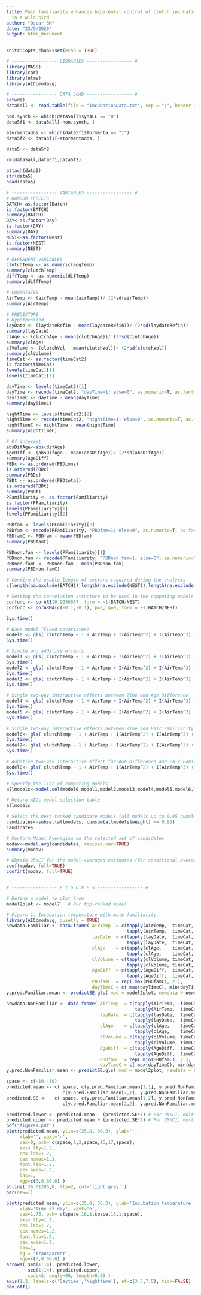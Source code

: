 ---
title: Pair familiarity enhances biparental control of clutch incubation temperature
  in a wild bird
author: "Oscar SM"
date: "23/9/2020"
output: html_document
---

```{r setup, include=FALSE}
knitr::opts_chunk$set(echo = TRUE)
```

```{r}
# ----------------- LIBRARIES ----------------- #
library(MASS)
library(car)
library(nlme)
library(AICcmodavg)
```

```{r}
# ----------------- DATA LOAD ----------------- #
setwd()
data5all <- read.table(file = "IncubationData.txt", sep = ";", header = TRUE)

non.synch <- which(data5all$synALL == "0")
data5f1 <- data5all[-non.synch, ]

atormentados <- which(data5f1$Tormenta == "1")
data5f2 <- data5f1[-atormentados, ]

data5 <- data5f2

rm(data5all,data5f1,data5f2)

attach(data5)
str(data5)
head(data5)

```


```{r}
# ----------------- VARIABLES ----------------- #
# RANDOM EFFECTS
BATCH<-as.factor(Batch)
is.factor(BATCH)
summary(BATCH)
DAY<-as.factor(Day)
is.factor(DAY)
summary(DAY)
NEST<-as.factor(Nest)
is.factor(NEST)
summary(NEST)

# DEPENDENT VARIABLES
clutchTemp <- as.numeric(eggTemp)
summary(clutchTemp)
diffTemp <- as.numeric(difTemp)
summary(diffTemp)

# COVARIATES
AirTemp <- (airTemp - mean(airTemp))/ (2*sd(airTemp))
summary(AirTemp)

# PREDICTORS
# Hypothesized
layDate <- (laydateRefin - mean(laydateRefin))/ (2*sd(laydateRefin))
summary(layDate)
clAge <- (clutchAge - mean(clutchAge))/ (2*sd(clutchAge))
summary(clAge)
clVolume <- (clutchVol - mean(clutchVol))/ (2*sd(clutchVol))
summary(clVolume)
timeCat <- as.factor(timeCat2)
is.factor(timeCat)
levels(timeCat)[1]
levels(timeCat)[2]

dayTime <- levels(timeCat2)[1]
dayTime <- recode(timeCat2, "dayTime=1; else=0", as.numeric=T, as.factor=F)
dayTimeC <- dayTime - mean(dayTime)
summary(dayTimeC)

nightTime <- levels(timeCat2)[2]
nightTime <- recode(timeCat2, "nightTime=1; else=0", as.numeric=T, as.factor=F)
nightTimeC <- nightTime - mean(nightTime)
summary(nightTimeC)

# Of interest
absDifAge<-abs(difAge)
AgeDiff <- (absDifAge - mean(absDifAge))/ (2*sd(absDifAge))
summary(AgeDiff)
PBDc <- as.ordered(PBDcons)
is.ordered(PBDc)
summary(PBDc)
PBDt <- as.ordered(PBDtotal)
is.ordered(PBDt)
summary(PBDt)
PFamiliarity <- as.factor(Familiarity)
is.factor(PFamiliarity)
levels(PFamiliarity)[1]
levels(PFamiliarity)[2]

PBDfam <- levels(PFamiliarity)[2]
PBDfam <- recode(PFamiliarity, "PBDfam=1; else=0", as.numeric=T, as.factor=F)
PBDfamC <- PBDfam - mean(PBDfam)
summary(PBDfamC)

PBDnon.fam <- levels(PFamiliarity)[1]
PBDnon.fam <- recode(PFamiliarity, "PBDnon.fam=1; else=0", as.numeric=T, as.factor=F)
PBDnon.famC <- PBDnon.fam - mean(PBDnon.fam)
summary(PBDnon.famC)

# Confirm the usable length of vectors required during the analysis
c(length(na.exclude(BATCH)),length(na.exclude(NEST)),length(na.exclude(clutchTemp)),length(na.exclude(AirTemp)),length(na.exclude(dayTimeC)),length(na.exclude(layDate)),length(na.exclude(clAge)),length(na.exclude(clVolume)),length(na.exclude(AgeDiff)),length(na.exclude(PBDfamC)) )

```


```{r}
# Setting the correlation structure to be used in the competing models
corfunc <- corAR1(0.9556667, form = ~1|BATCH/NEST)                   
corfunc <- corARMA(c(-0.1,-0.1), p=2, q=0, form = ~1|BATCH/NEST)     

Sys.time()

# Base model (Fixed covariates)
model0 <- gls( clutchTemp ~ 1 + AirTemp + I(AirTemp^2) + I(AirTemp^3) + dayTimeC + layDate + clAge + clVolume, correlation =  corfunc, weights = varExp(form = ~AirTemp), method = "ML" )
Sys.time()

# Simple and additive effects
model1 <- gls( clutchTemp ~ 1 + AirTemp + I(AirTemp^2) + I(AirTemp^3) + dayTimeC + layDate + clAge + clVolume + AgeDiff,           correlation =  corfunc, weights = varComb(varExp(form = ~AirTemp), varIdent(~1|dayTimeC), varPower(form = ~AgeDiff)),                      method = "ML" )
Sys.time()
model2 <- gls( clutchTemp ~ 1 + AirTemp + I(AirTemp^2) + I(AirTemp^3) + dayTimeC + layDate + clAge + clVolume + PBDfamC,           correlation =  corfunc, weights = varComb(varExp(form = ~AirTemp), varIdent(~1|dayTimeC), varIdent(1|PBDfamC)),                            method = "ML" )
Sys.time()
model3 <- gls( clutchTemp ~ 1 + AirTemp + I(AirTemp^2) + I(AirTemp^3) + dayTimeC + layDate + clAge + clVolume + AgeDiff + PBDfamC, correlation =  corfunc, weights = varComb(varExp(form = ~AirTemp), varIdent(~1|dayTimeC), varPower(form = ~AgeDiff), varIdent(1|PBDfamC)), method = "ML" )
Sys.time()

# Single two-way interactive effects between Time and Age Difference
model4 <- gls( clutchTemp ~ 1 + AirTemp + I(AirTemp^2) + I(AirTemp^3) + dayTimeC + layDate + clAge + clVolume + AgeDiff + dayTimeC:AgeDiff,           correlation =  corfunc, weights = varComb(varExp(form = ~AirTemp), varIdent(~1|dayTimeC), varPower(form = ~AgeDiff)),                      method = "ML" )
Sys.time()
model5 <- gls( clutchTemp ~ 1 + AirTemp + I(AirTemp^2) + I(AirTemp^3) + dayTimeC + layDate + clAge + clVolume + AgeDiff + PBDfamC + dayTimeC:AgeDiff, correlation =  corfunc, weights = varComb(varExp(form = ~AirTemp), varIdent(~1|dayTimeC), varPower(form = ~AgeDiff), varIdent(1|PBDfamC)), method = "ML" )
Sys.time()

# Single two-way interactive effects between Time and Pair Familiarity
model6<- gls( clutchTemp ~ 1 + AirTemp + I(AirTemp^2) + I(AirTemp^3) + dayTimeC + layDate + clAge + clVolume + PBDfamC + dayTimeC:PBDfamC,           correlation =  corfunc, weights = varComb(varExp(form = ~AirTemp), varIdent(~1|dayTimeC), varIdent(~1|PBDfamC)),                           method = "ML" )
Sys.time()
model7<- gls( clutchTemp ~ 1 + AirTemp + I(AirTemp^2) + I(AirTemp^3) + dayTimeC + layDate + clAge + clVolume + PBDfamC + AgeDiff + dayTimeC:PBDfamC, correlation =  corfunc, weights = varComb(varExp(form = ~AirTemp), varIdent(~1|dayTimeC), varPower(form = ~AgeDiff), varIdent(1|PBDfamC)), method = "ML" )
Sys.time()

# Additive two-way interactive effect for Age Difference and Pair Familiairty, respectively, with Time
model8<- gls( clutchTemp ~ 1 + AirTemp + I(AirTemp^2) + I(AirTemp^3) + dayTimeC + layDate + clAge + clVolume + AgeDiff + PBDfamC + dayTimeC:AgeDiff + dayTimeC:PBDfamC, correlation =  corfunc, weights = varComb(varExp(form = ~AirTemp), varIdent(~1|dayTimeC), varPower(form = ~AgeDiff), varIdent(1|PBDfamC)), method = "ML" )
Sys.time()

# Specify the list of competing models
allmodels<-model.sel(model0,model1,model2,model3,model4,model5,model6,model7,model8, rank=AICc)

# Return AICc model selection table
allmodels

# Select the best-ranked candidate models (all models up to 0.95 cumulative weight)
candidates<-subset(allmodels, cumsum(allmodels$weight) <= 0.95)
candidates

# Perform Model Averaging on the selected set of candidates
modav<-model.avg(candidates, revised.var=TRUE)
summary(modav)

# Obtain 95%CI for the model-averaged estimates (for conditional averaging, set 'full= FALSE')
coef(modav, full=TRUE)
confint(modav, full=TRUE)


# ----------------- F I G U R E S ----------------- #

# Define a model to plot from
model2plot <- model7   # Our top-ranked model

# Figure 1. Incubation temperature with mate familiarity
library(AICcmodavg, quietly = TRUE)
newdata.Familiar <- data.frame( AirTemp  = c(tapply(AirTemp,  timeCat, mean)[1],
                                             tapply(AirTemp,  timeCat, mean)[2]),    # AirTempDay,   AirTempNight
                                layDate  = c(tapply(layDate,  timeCat, mean)[1],
                                             tapply(layDate,  timeCat, mean)[2]),    # layDateDay,   layDateNight
                                clAge    = c(tapply(clAge,    timeCat, mean)[1],
                                             tapply(clAge,    timeCat, mean)[2]),    # clAgeDay,     clAgeNight
                                clVolume = c(tapply(clVolume, timeCat, mean)[1],
                                             tapply(clVolume, timeCat, mean)[2]),    # clVolumeDay,  clVolumeNight
                                AgeDiff  = c(tapply(AgeDiff,  timeCat, mean)[1],
                                             tapply(AgeDiff,  timeCat, mean)[2]),    # AgeDiffDay,   AgeDiffNight
                                PBDfamC  = rep( max(PBDfamC), 2 ),                   # FamiliarDay,  FamiliarNight
                                dayTimeC = c( max(dayTimeC), min(dayTimeC) )   )     # DayTime,      NightTime
y.pred.Familiar.mean <- predictSE.gls( mod = model2plot, newdata = newdata.Familiar, se.fit=T, print.matrix=T)

newdata.NonFamiliar <- data.frame( AirTemp  = c(tapply(AirTemp,  timeCat, mean)[1],
                                                tapply(AirTemp,  timeCat, mean)[2]),    # AirTempDay,   AirTempNight
                                   layDate  = c(tapply(layDate,  timeCat, mean)[1],
                                                tapply(layDate,  timeCat, mean)[2]),    # layDateDay,   layDateNight
                                   clAge    = c(tapply(clAge,    timeCat, mean)[1],
                                                tapply(clAge,    timeCat, mean)[2]),    # clAgeDay,     clAgeNight
                                   clVolume = c(tapply(clVolume, timeCat, mean)[1],
                                                tapply(clVolume, timeCat, mean)[2]),    # clVolumeDay,  clVolumeNight
                                   AgeDiff  = c(tapply(AgeDiff,  timeCat, mean)[1],
                                                tapply(AgeDiff,  timeCat, mean)[2]),    # AgeDiffDay,   AgeDiffNight
                                   PBDfamC  = rep( min(PBDfamC), 2 ),                   # NonFamilDay,  NonFamilNight
                                   dayTimeC = c( max(dayTimeC), min(dayTimeC) )   )     # DayTime,      NightTime
y.pred.NonFamiliar.mean <- predictSE.gls( mod = model2plot, newdata = newdata.NonFamiliar, se.fit=T, print.matrix=T)

space <- c(-10,-10)
predicted.mean <- c( space, c(y.pred.Familiar.mean[1,1], y.pred.NonFamiliar.mean[1,1]), space,
                     c(y.pred.Familiar.mean[2,1], y.pred.NonFamiliar.mean[2,1]), space )  # data[row, column]
predicted.SE <-   c( space, c(y.pred.Familiar.mean[1,2], y.pred.NonFamiliar.mean[1,2]), space,
                     c(y.pred.Familiar.mean[2,2], y.pred.NonFamiliar.mean[2,2]), space )  # data[row, column]

predicted.lower <- predicted.mean - (predicted.SE*1) # For 95%CI, multiply by 1.96
predicted.upper <- predicted.mean + (predicted.SE*1) # For 95%CI, multiply by 1.96
pdf("figure1.pdf")
plot(predicted.mean, ylim=c(35.8, 36.3), ylab='',
     xlab='', xaxt='n',  
     cex=0, pch= c(space,1,2,space,16,17,space),
     axis.lty=1.2,
     cex.lab=1.2,
     cex.names=1.2,
     font.lab=1.2,
     cex.axis=1.2,
     las=1,
     mgp=c(3,0.66,0) )
abline( 36.01395,0, lty=2, col='light grey' )
par(new=T)

plot(predicted.mean, ylim=c(35.8, 36.3), ylab='Incubation temperature (Â°C)',
     xlab='Time of day', xaxt='n',  
     cex=1.75, pch= c(space,16,1,space,16,1,space),
     axis.lty=1.2,
     cex.lab=1.2,
     cex.names=1.2,
     font.lab=1.2,
     cex.axis=1.2,
     las=1,
     bg = 'transparent',
     mgp=c(3,0.66,0) )
arrows( seq(1:14), predicted.lower, 
        seq(1:14), predicted.upper, 
        code=3, angle=90, length=0.05 )
axis(1.2, labels=c('Daytime','Nighttime'), at=c(3.5,7.5), tick=FALSE)
dev.off()
```



